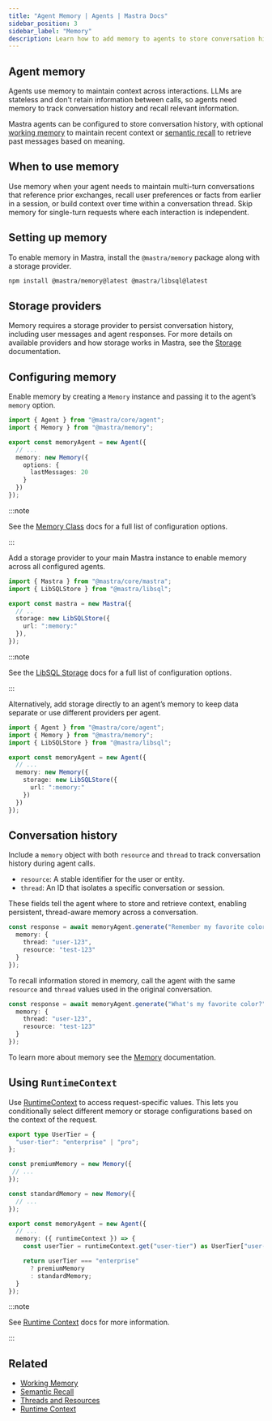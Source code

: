 ```yaml
---
title: "Agent Memory | Agents | Mastra Docs"
sidebar_position: 3
sidebar_label: "Memory"
description: Learn how to add memory to agents to store conversation history and maintain context across interactions.
---
```



## Agent memory

Agents use memory to maintain context across interactions. LLMs are stateless and don't retain information between calls, so agents need memory to track conversation history and recall relevant information.

Mastra agents can be configured to store conversation history, with optional [working memory](../memory/working-memory) to maintain recent context or [semantic recall](../memory/semantic-recall) to retrieve past messages based on meaning.

## When to use memory

Use memory when your agent needs to maintain multi-turn conversations that reference prior exchanges, recall user preferences or facts from earlier in a session, or build context over time within a conversation thread. Skip memory for single-turn requests where each interaction is independent.

## Setting up memory

To enable memory in Mastra, install the `@mastra/memory` package along with a storage provider.

```bash npm2yarn copy
npm install @mastra/memory@latest @mastra/libsql@latest
```

## Storage providers

Memory requires a storage provider to persist conversation history, including user messages and agent responses. For more details on available providers and how storage works in Mastra, see the [Storage](/server-db/storage) documentation.

## Configuring memory

<Steps>
  <StepItem>

  Enable memory by creating a `Memory` instance and passing it to the agent’s `memory` option.

  ```typescript {6-9} title="src/mastra/agents/memory-agent.ts" copy
  import { Agent } from "@mastra/core/agent";
  import { Memory } from "@mastra/memory";

  export const memoryAgent = new Agent({
    // ...
    memory: new Memory({
      options: {
        lastMessages: 20
      }
    })
  });
  ```

  :::note

  See the [Memory Class](../reference/memory/Memory) docs for a full list of configuration options.

  :::

  </StepItem>

  <StepItem>

  Add a storage provider to your main Mastra instance to enable memory across all configured agents.

  ```typescript {6-8} title="src/mastra/index.ts" copy
  import { Mastra } from "@mastra/core/mastra";
  import { LibSQLStore } from "@mastra/libsql";

  export const mastra = new Mastra({
    // ..
    storage: new LibSQLStore({
      url: ":memory:"
    }),
  });
  ```

  :::note

  See the [LibSQL Storage](/reference/storage/libsql) docs for a full list of configuration options.

  :::

  </StepItem>
</Steps>

Alternatively, add storage directly to an agent’s memory to keep data separate or use different providers per agent.

```typescript {7-10} title="src/mastra/agents/memory-agent.ts" copy
import { Agent } from "@mastra/core/agent";
import { Memory } from "@mastra/memory";
import { LibSQLStore } from "@mastra/libsql";

export const memoryAgent = new Agent({
  // ...
  memory: new Memory({
    storage: new LibSQLStore({
      url: ":memory:"
    })
  })
});
```

## Conversation history

Include a `memory` object with both `resource` and `thread` to track conversation history during agent calls.

- `resource`: A stable identifier for the user or entity.
- `thread`: An ID that isolates a specific conversation or session.

These fields tell the agent where to store and retrieve context, enabling persistent, thread-aware memory across a conversation.

```typescript {3-4}
const response = await memoryAgent.generate("Remember my favorite color is blue.", {
  memory: {
    thread: "user-123",
    resource: "test-123"
  }
});
```

To recall information stored in memory, call the agent with the same `resource` and `thread` values used in the original conversation.

```typescript {3-4}
const response = await memoryAgent.generate("What's my favorite color?", {
  memory: {
    thread: "user-123",
    resource: "test-123"
  }
});
```

To learn more about memory see the [Memory](../memory/overview) documentation.

## Using `RuntimeContext`

Use [RuntimeContext](/server-db/runtime-context) to access request-specific values. This lets you conditionally select different memory or storage configurations based on the context of the request.

```typescript title="src/mastra/agents/memory-agent.ts" showLineNumbers
export type UserTier = {
  "user-tier": "enterprise" | "pro";
};

const premiumMemory = new Memory({
 // ...
});

const standardMemory = new Memory({
  // ...
});

export const memoryAgent = new Agent({
  // ...
  memory: ({ runtimeContext }) => {
    const userTier = runtimeContext.get("user-tier") as UserTier["user-tier"];

    return userTier === "enterprise"
      ? premiumMemory
      : standardMemory;
  }
});
```

:::note

See [Runtime Context](/server-db/runtime-context) docs for more information.

:::

## Related

- [Working Memory](../memory/working-memory)
- [Semantic Recall](../memory/semantic-recall)
- [Threads and Resources](../memory/threads-and-resources)
- [Runtime Context](/server-db/runtime-context)
